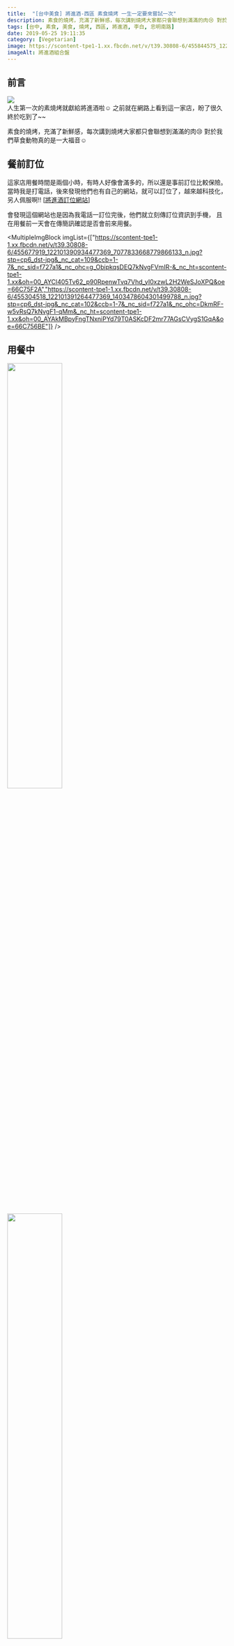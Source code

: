 ```yaml
---
title:  "[台中美食] 將進酒-西區 素食燒烤 一生一定要來嘗試一次"
description: 素食的燒烤，充滿了新鮮感，每次講到燒烤大家都只會聯想到滿滿的肉😢 對於我們草食動物真的是一大福音☺
tags: [台中, 素食, 美食, 燒烤, 西區, 將進酒, 李白, 忠明南路]
date: 2019-05-25 19:11:35
category: [Vegetarian]
image: https://scontent-tpe1-1.xx.fbcdn.net/v/t39.30808-6/455844575_122101390496477369_5497554738295288705_n.jpg?_nc_cat=108&ccb=1-7&_nc_sid=f727a1&_nc_ohc=TJRZGSixmT0Q7kNvgFf4sgn&_nc_ht=scontent-tpe1-1.xx&oh=00_AYB2PPcrQc_hdIfbWZldYx9dimaB-4KD7t1BhB38kFLHFA&oe=66C764C0
imageAlt: 將進酒組合盤
---
```


## 前言
<img class="post-img w-full xl:w-1/2" src="https://scontent-tpe1-1.xx.fbcdn.net/v/t39.30808-6/455844575_122101390496477369_5497554738295288705_n.jpg?_nc_cat=108&ccb=1-7&_nc_sid=f727a1&_nc_ohc=TJRZGSixmT0Q7kNvgFf4sgn&_nc_ht=scontent-tpe1-1.xx&oh=00_AYB2PPcrQc_hdIfbWZldYx9dimaB-4KD7t1BhB38kFLHFA&oe=66C764C0" /> <br/>
人生第一次的素燒烤就獻給將進酒啦☺️
之前就在網路上看到這一家店，盼了很久終於吃到了~~

素食的燒烤，充滿了新鮮感，每次講到燒烤大家都只會聯想到滿滿的肉😢
對於我們草食動物真的是一大福音☺


## 餐前訂位
這家店用餐時間是兩個小時，有時人好像會滿多的，所以還是事前訂位比較保險。
當時我是打電話，後來發現他們也有自己的網站，就可以訂位了，越來越科技化，另人佩服啊!!
\[[將進酒訂位網站](https://inline.app/booking/-LaoMrOyNyNdU090nrTg:inline-live-2a466/-LaoMrXZaP4h13lH7HEZ)\]

會發現這個網站也是因為我電話一訂位完後，他們就立刻傳訂位資訊到手機，
且在用餐前一天會在傳簡訊確認是否會前來用餐。 <br/>

<MultipleImgBlock imgList={["https://scontent-tpe1-1.xx.fbcdn.net/v/t39.30808-6/455677919_122101390934477369_7077833668779866133_n.jpg?stp=cp6_dst-jpg&_nc_cat=109&ccb=1-7&_nc_sid=f727a1&_nc_ohc=g_ObipkqsDEQ7kNvgFVmIR-&_nc_ht=scontent-tpe1-1.xx&oh=00_AYCl405Tv62_p90RpenwTvq7Vhd_yI0xzwL2H2WeSJoXPQ&oe=66C75F2A","https://scontent-tpe1-1.xx.fbcdn.net/v/t39.30808-6/455304518_122101391264477369_1403478604301499788_n.jpg?stp=cp6_dst-jpg&_nc_cat=102&ccb=1-7&_nc_sid=f727a1&_nc_ohc=DkmRF-w5vRsQ7kNvgF1-qMm&_nc_ht=scontent-tpe1-1.xx&oh=00_AYAkMBpyFngTNxniPYd79T0ASKcDF2mr77AGsCVygS1GqA&oe=66C756BE"]} />


## 用餐中
<img class="imgBig" src="/assets/posts_img/20190525/01_2.JPG" width="50%" />
<img class="imgBig" src="/assets/posts_img/20190525/01_3.JPG" width="50%" />

店員們真的都很親切，最讓我印象深刻的是我吃到一半筷子掉到地上，本來要去跟服務員拿一雙新的，結果他們就先幫我準備好一副了🤤
超級貼心的！！

價位雖然不是走平價路線，但內容物的確是別有風味，而且還附上了特調的醬料，食材也都很新鮮🤗

<img class="imgBig" src="/assets/posts_img/20190525/01.JPG" width="50%" />
<img class="imgBig" src="/assets/posts_img/20190525/02.JPG" width="50%" />
<img class="imgBig" src="/assets/posts_img/20190525/03.JPG" width="50%" />
<img class="imgBig" src="/assets/posts_img/20190525/04.JPG" width="50%" />
<img class="imgBig" src="/assets/posts_img/20190525/05.jpg" width="50%" /><br/>
<img class="horizon_img" src="/assets/posts_img/20190525/06.jpg" width="50%" /><br/>
<img class="imgBig" src="/assets/posts_img/20190525/07.jpg" width="50%" />
<img class="imgBig" src="/assets/posts_img/20190525/08.JPG" width="50%" />
<img class="imgBig" src="/assets/posts_img/20190525/09.jpg" width="50%" />

## 聯絡及位址
<p style="color:#FF00FF">[相關資訊]</p>

<img class="imgBig" src="/assets/posts_img/20190525/01_1.JPG" width="50%" /><br/>
離台灣大道（中港路）不算太遠，在單行道的巷子中，且店旁附有3～4個停車位。 <br/>
地址：403台中市西區精誠五街27號
<iframe src="https://www.google.com/maps/embed?pb=!1m18!1m12!1m3!1d3640.4691476241687!2d120.65560371511766!3d24.155274179105213!2m3!1f0!2f0!3f0!3m2!1i1024!2i768!4f13.1!3m3!1m2!1s0x34693da13b5074fd%3A0x879a7a734a4ea946!2z5bCH6YCy6YWSLee0oCDnh5Lng6Tmrr92ZWdldGFyaWFuIEJCUQ!5e0!3m2!1szh-TW!2stw!4v1558796168109!5m2!1szh-TW!2stw" width="600" height="450" frameborder="0" style="border:0" allowfullscreen></iframe>

✔️[大圖示](https://goo.gl/maps/qZVybyEJGtmRVukR7)




臉書：[＝點我點我＝](https://www.facebook.com/vgbbq/)
